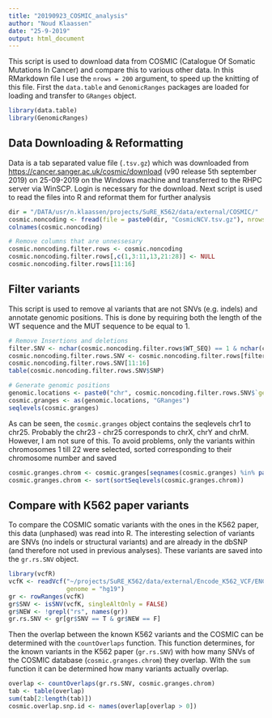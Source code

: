 ```yaml
---
title: "20190923_COSMIC_analysis"
author: "Noud Klaassen"
date: "25-9-2019"
output: html_document
---
```


This script is used to download data from COSMIC (Catalogue Of Somatic Mutations In Cancer) and compare this to various other data. In this RMarkdown file I use the `nrows = 200` argument, to speed up the knitting of this file. First the `data.table` and `GenomicRanges` packages are loaded for loading and transfer to `GRanges` object.

```r
library(data.table)
library(GenomicRanges)
```

## Data Downloading & Reformatting
Data is a tab separated value file (`.tsv.gz`) which was downloaded from [https://cancer.sanger.ac.uk/cosmic/download](https://cancer.sanger.ac.uk/cosmic/download) (v90 release 5th september 2019) on 25-09-2019 on the Windows machine and transferred to the RHPC server via WinSCP. Login is necessary for the download. Next script is used to read the files into R and reformat them for further analysis
```r
dir = "/DATA/usr/n.klaassen/projects/SuRE_K562/data/external/COSMIC/"
cosmic.noncoding <- fread(file = paste0(dir, "CosmicNCV.tsv.gz"), nrows = 10000)
colnames(cosmic.noncoding)

# Remove columns that are unnessesary
cosmic.noncoding.filter.rows <- cosmic.noncoding
cosmic.noncoding.filter.rows[,c(1,3:11,13,21:28)] <- NULL
cosmic.noncoding.filter.rows[11:16]
```

## Filter variants
This script is used to remove al variants that are not SNVs (e.g. indels) and annotate genomic positions. This is done by requiring both the length of the WT sequence and the MUT sequence to be equal to 1. 
```r
# Remove Insertions and deletions
filter.SNV <- nchar(cosmic.noncoding.filter.rows$WT_SEQ) == 1 & nchar(cosmic.noncoding.filter.rows$MUT_SEQ) == 1
cosmic.noncoding.filter.rows.SNV <- cosmic.noncoding.filter.rows[filter.SNV]
cosmic.noncoding.filter.rows.SNV[11:16]
table(cosmic.noncoding.filter.rows.SNV$SNP)

# Generate genomic positions
genomic.locations <- paste0("chr", cosmic.noncoding.filter.rows.SNV$`genome position`)
cosmic.granges <- as(genomic.locations, "GRanges")
seqlevels(cosmic.granges)
```
As can be seen, the `cosmic.granges` object contains the seqlevels chr1 to chr25. Probably the chr23 - chr25 corresponds to chrX, chrY and chrM. However, I am not sure of this. To avoid problems, only the variants within chromosomes 1 till 22 were selected, sorted corresponding to their chromosome number and saved
```r
cosmic.granges.chrom <- cosmic.granges[seqnames(cosmic.granges) %in% paste0("chr", c(1:22)),]
cosmic.granges.chrom <- sort(sortSeqlevels(cosmic.granges.chrom))
```

## Compare with K562 paper variants
To compare the COSMIC somatic variants with the ones in the K562 paper, this data (unphased) was read into R. The interesting selection of variants are SNVs (no indels or structural variants) and are already in the dbSNP (and therefore not used in previous analyses). These variants are saved into the `gr.rs.SNV` object.

```r
library(vcfR)
vcfK <- readVcf("~/projects/SuRE_K562/data/external/Encode_K562_VCF/ENCFF606RIC.vcf.gz", 
                genome = "hg19")
gr <- rowRanges(vcfK)
gr$SNV <- isSNV(vcfK, singleAltOnly = FALSE)
gr$NEW <- !grepl("rs", names(gr))
gr.rs.SNV <- gr[gr$SNV == T & gr$NEW == F]
```

Then the overlap between the known K562 variants and the COSMIC can be determined with the `countOverlaps` function. This function determines, for the known variants in the K562 paper (`gr.rs.SNV`) with how many SNVs of the COSMIC database (`cosmic.granges.chrom`) they overlap. With the `sum` function it can be determined how many variants actually overlap. 
```r
overlap <- countOverlaps(gr.rs.SNV, cosmic.granges.chrom)
tab <- table(overlap)
sum(tab[2:length(tab)])
cosmic.overlap.snp.id <- names(overlap[overlap > 0])
```


